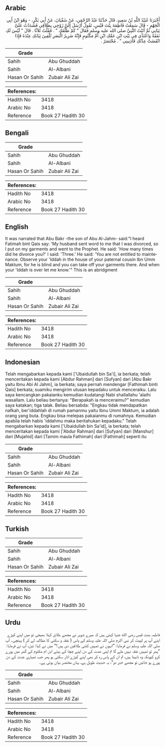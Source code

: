 ## Arabic


<div dir="rtl" lang="ar" style={{fontSize:'larger',backgroundColor:'#f8f9fa',padding:20}}>
أَخْبَرَنَا عُبَيْدُ اللَّهِ بْنُ سَعِيدٍ، قَالَ حَدَّثَنَا عَبْدُ الرَّحْمَنِ، عَنْ سُفْيَانَ، عَنْ أَبِي بَكْرٍ، - وَهُوَ ابْنُ أَبِي الْجَهْمِ - قَالَ سَمِعْتُ فَاطِمَةَ بِنْتَ قَيْسٍ، تَقُولُ أَرْسَلَ إِلَىَّ زَوْجِي بِطَلاَقِي فَشَدَدْتُ عَلَىَّ ثِيَابِي ثُمَّ أَتَيْتُ النَّبِيَّ صلى الله عليه وسلم فَقَالَ ‏"‏ كَمْ طَلَّقَكِ ‏"‏ ‏.‏ فَقُلْتُ ثَلاَثًا ‏.‏ قَالَ ‏"‏ لَيْسَ لَكِ نَفَقَةٌ وَاعْتَدِّي فِي بَيْتِ ابْنِ عَمِّكِ ابْنِ أُمِّ مَكْتُومٍ فَإِنَّهُ ضَرِيرُ الْبَصَرِ تُلْقِينَ ثِيَابَكِ عِنْدَهُ فَإِذَا انْقَضَتْ عِدَّتُكِ فَآذِنِينِي ‏"‏ ‏.‏ مُخْتَصَرٌ ‏.‏
</div>
<div style={{backgroundColor:'#f8f9fa',padding:20, marginBottom: 10}}><table> <thead> <tr> <th>Grade</th> <th></th> </tr> </thead> <tbody> <tr><td>Sahih</td><td>Abu Ghuddah</td></tr><tr><td>Sahih</td><td>Al-Albani</td></tr><tr><td>Hasan Or Sahih</td><td>Zubair Ali Zai</td></tr></tbody></table><table> <thead> <tr> <th>References:</th> <th></th> </tr> </thead> <tbody><tr><td>Hadith No</td><td>3418</td></tr><tr><td>Arabic No</td><td>3418</td></tr><tr><td>Reference</td><td>Book 27 Hadith 30</td></tr></tbody></table></div>

## Bengali


<div dir="ltr" lang="bn" style={{fontSize:'larger',backgroundColor:'#f8f9fa',padding:20}}>

</div>
<div style={{backgroundColor:'#f8f9fa',padding:20, marginBottom: 10}}><table> <thead> <tr> <th>Grade</th> <th></th> </tr> </thead> <tbody> <tr><td>Sahih</td><td>Abu Ghuddah</td></tr><tr><td>Sahih</td><td>Al-Albani</td></tr><tr><td>Hasan Or Sahih</td><td>Zubair Ali Zai</td></tr></tbody></table><table> <thead> <tr> <th>References:</th> <th></th> </tr> </thead> <tbody><tr><td>Hadith No</td><td>3418</td></tr><tr><td>Arabic No</td><td>3418</td></tr><tr><td>Reference</td><td>Book 27 Hadith 30</td></tr></tbody></table></div>

## English


<div dir="ltr" lang="en" style={{fontSize:'larger',backgroundColor:'#f8f9fa',padding:20}}>
It was narrated that Abu Bakr -the son of Abu Al-Jahm- said:"I heard Fatimah bint Qais say: 'My husband sent word to me that I was divorced, so I put on my garments and went to the Prophet. He said: 'How many times did he divorce you?' I said: 'Three.' He said: 'You are not entitled to maintenance. Observe your 'Iddah in the house of your paternal cousin Ibn Umm Maktum, for he is blind and you can take off your garments there. And when your 'Iddah is over let me know.'" This is an abridgment
</div>
<div style={{backgroundColor:'#f8f9fa',padding:20, marginBottom: 10}}><table> <thead> <tr> <th>Grade</th> <th></th> </tr> </thead> <tbody> <tr><td>Sahih</td><td>Abu Ghuddah</td></tr><tr><td>Sahih</td><td>Al-Albani</td></tr><tr><td>Hasan Or Sahih</td><td>Zubair Ali Zai</td></tr></tbody></table><table> <thead> <tr> <th>References:</th> <th></th> </tr> </thead> <tbody><tr><td>Hadith No</td><td>3418</td></tr><tr><td>Arabic No</td><td>3418</td></tr><tr><td>Reference</td><td>Book 27 Hadith 30</td></tr></tbody></table></div>

## Indonesian


<div dir="ltr" lang="id" style={{fontSize:'larger',backgroundColor:'#f8f9fa',padding:20}}>
Telah mengabarkan kepada kami ['Ubaidullah bin Sa'i], ia berkata; telah menceritakan kepada kami [Abdur Rahman] dari [Sufyan] dari [Abu Bakr yaitu Ibnu Abi Al Jahm], ia berkata; saya pernah mendengar [Fathimah binti Qais] berkata; suamiku mengirim utusan kepadaku untuk menceraiku. Lalu saya kencangkan pakaianku kemudian kudatangi Nabi shallallahu 'alaihi wasallam. Lalu beliau bertanya: "Berapakah ia menceraimu?" kemudian saya katakan; tiga talak. Beliau bersabda: "Engkau tidak mendapatkan nafkah, ber'iddahlah di rumah pamanmu yaitu Ibnu Ummi Maktum, ia adalah orang yang buta. Engkau bisa melepas pakaianmu di rumahnya. Kemudian apabila telah habis 'iddahmu maka beritahukan kepadaku." Telah mengabarkan kepada kami ['Ubaidullah bin Sa'id], ia berkata; telah menceritakan kepada kami ['Abdur Rahman] dari [Sufyan] dari [Manshur] dari [Mujahid] dari [Tamim maula Fathimah] dari [Fathimah] seperti itu
</div>
<div style={{backgroundColor:'#f8f9fa',padding:20, marginBottom: 10}}><table> <thead> <tr> <th>Grade</th> <th></th> </tr> </thead> <tbody> <tr><td>Sahih</td><td>Abu Ghuddah</td></tr><tr><td>Sahih</td><td>Al-Albani</td></tr><tr><td>Hasan Or Sahih</td><td>Zubair Ali Zai</td></tr></tbody></table><table> <thead> <tr> <th>References:</th> <th></th> </tr> </thead> <tbody><tr><td>Hadith No</td><td>3418</td></tr><tr><td>Arabic No</td><td>3418</td></tr><tr><td>Reference</td><td>Book 27 Hadith 30</td></tr></tbody></table></div>

## Turkish


<div dir="ltr" lang="tr" style={{fontSize:'larger',backgroundColor:'#f8f9fa',padding:20}}>

</div>
<div style={{backgroundColor:'#f8f9fa',padding:20, marginBottom: 10}}><table> <thead> <tr> <th>Grade</th> <th></th> </tr> </thead> <tbody> <tr><td>Sahih</td><td>Abu Ghuddah</td></tr><tr><td>Sahih</td><td>Al-Albani</td></tr><tr><td>Hasan Or Sahih</td><td>Zubair Ali Zai</td></tr></tbody></table><table> <thead> <tr> <th>References:</th> <th></th> </tr> </thead> <tbody><tr><td>Hadith No</td><td>3418</td></tr><tr><td>Arabic No</td><td>3418</td></tr><tr><td>Reference</td><td>Book 27 Hadith 30</td></tr></tbody></table></div>

## Urdu


<div dir="rtl" lang="ur" style={{fontSize:'larger',backgroundColor:'#f8f9fa',padding:20}}>
فاطمہ بنت قیس رضی الله عنہا کہتی ہیں کہ میرے شوہر نے مجھے طلاق کہلا بھیجی تو میں اپنے کپڑے اپنے آپ پر لپیٹ کر نبی اکرم صلی اللہ علیہ وسلم کے پاس ( نفقہ و سکنی کا مطالبہ لے کر ) پہنچی۔ آپ صلی اللہ علیہ وسلم نے فرمایا: ”انہوں نے تمہیں کتنی طلاقیں دی ہیں؟“ میں نے کہا: تین، آپ نے فرمایا: ”پھر تو تمہیں نفقہ نہیں ملے گا تم اپنی عدت کے دن اپنے چچا کے بیٹے ابن ام مکتوم کے گھر میں پورے کرو کیونکہ وہ نابینا ہیں، تم ان کے پاس رہ کر بھی اپنے کپڑے اتار سکتی ہو پھر جب تمہاری عدت کے دن پورے ہو جائیں تو مجھے خبر دو“، یہ حدیث طویل ہے، یہاں مختصر بیان ہوئی ہے۔
</div>
<div style={{backgroundColor:'#f8f9fa',padding:20, marginBottom: 10}}><table> <thead> <tr> <th>Grade</th> <th></th> </tr> </thead> <tbody> <tr><td>Sahih</td><td>Abu Ghuddah</td></tr><tr><td>Sahih</td><td>Al-Albani</td></tr><tr><td>Hasan Or Sahih</td><td>Zubair Ali Zai</td></tr></tbody></table><table> <thead> <tr> <th>References:</th> <th></th> </tr> </thead> <tbody><tr><td>Hadith No</td><td>3418</td></tr><tr><td>Arabic No</td><td>3418</td></tr><tr><td>Reference</td><td>Book 27 Hadith 30</td></tr></tbody></table></div>